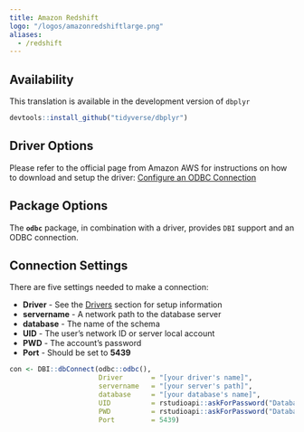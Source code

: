 ```yaml
---
title: Amazon Redshift
logo: "/logos/amazonredshiftlarge.png"
aliases:
  - /redshift
---
```


## Availability

This translation is available in the development version of `dbplyr`

```r
devtools::install_github("tidyverse/dbplyr")
```

## Driver Options

Please refer to the official page from Amazon AWS for instructions on how to download and setup the driver: [Configure an ODBC Connection](http://docs.aws.amazon.com/redshift/latest/mgmt/configure-odbc-connection.html)

## Package Options

The **`odbc`** package, in combination with a driver, provides `DBI` support and an ODBC connection.

## Connection Settings

There are five settings needed to make a connection:

  - **Driver** - See the [Drivers](/drivers) section for setup information 
  - **servername** - A network path to the database server
  - **database** - The name of the schema
  - **UID** - The user's network ID or server local account
  - **PWD** - The account's password
  - **Port** - Should be set to **5439**

```r

con <- DBI::dbConnect(odbc::odbc(),
                      Driver       = "[your driver's name]",
                      servername   = "[your server's path]",
                      database     = "[your database's name]",
                      UID          = rstudioapi::askForPassword("Database user"),
                      PWD          = rstudioapi::askForPassword("Database password"),
                      Port         = 5439)

```



